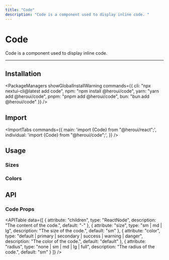 ```yaml
---
title: "Code"
description: "Code is a component used to display inline code. "
---
```



# Code

Code is a component used to display inline code.

<ComponentLinks component="code" rscCompatible />

---

<CarbonAd/>

## Installation

<PackageManagers
  showGlobalInstallWarning
  commands={{
    cli: "npx nextui-cli@latest add code",
    npm: "npm install @heroui/code",
    yarn: "yarn add @heroui/code",
    pnpm: "pnpm add @heroui/code",
    bun: "bun add @heroui/code"
  }}
/>


## Import

<ImportTabs
  commands={{
    main: 'import {Code} from "@heroui/react";',
    individual: 'import {Code} from "@heroui/code";',
  }}
/>

## Usage

<CodeDemo title="Usage" files={codeContent.usage} />

### Sizes

<CodeDemo title="Sizes" files={codeContent.sizes} />

### Colors

<CodeDemo title="Colors" files={codeContent.colors} />

<Spacer y={4} />

## API

### Code Props

<APITable
  data={[
    {
      attribute: "children",
      type: "ReactNode",
      description: "The content of the code.",
      default: "-"
    },
    {
      attribute: "size",
      type: "sm | md | lg",
      description: "The size of the code.",
      default: "sm"
    },
    {
      attribute: "color",
      type: "default | primary | secondary | success | warning | danger",
      description: "The color of the code.",
      default: "default"
    },
    {
      attribute: "radius",
      type: "none | sm | md | lg | full",
      description: "The radius of the code.",
      default: "sm"
    }
  ]}
/>
